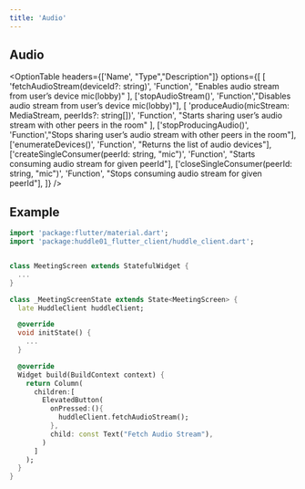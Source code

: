 ```yaml
---
title: 'Audio'
---
```



## Audio

<OptionTable
  headers={['Name', "Type","Description"]}
  options={[
    [
      'fetchAudioStream(deviceId?: string)',
      'Function',
      "Enables audio stream from user’s device mic(lobby)"
    ],
    ['stopAudioStream()', 'Function',"Disables audio stream from user’s device mic(lobby)"],
    [
      'produceAudio(micStream: MediaStream, peerIds?: string[])',
      'Function',
      "Starts sharing user’s audio stream with other peers in the room"
    ],
    ['stopProducingAudio()', 'Function',"Stops sharing user’s audio stream with other peers in the room"],
    ['enumerateDevices()', 'Function', "Returns the list of audio devices"],
    ['createSingleConsumer(peerId: string, "mic")', 'Function', "Starts consuming audio stream for given peerId"],
    ['closeSingleConsumer(peerId: string, "mic")', 'Function', "Stops consuming audio stream for given peerId"],
  ]} 
/>

## Example 

```dart filename="meeting_screen.dart" highlight={2,22} showLineNumbers
import 'package:flutter/material.dart';
import 'package:huddle01_flutter_client/huddle_client.dart';


class MeetingScreen extends StatefulWidget {
  ...
}

class _MeetingScreenState extends State<MeetingScreen> {
  late HuddleClient huddleClient;

  @override
  void initState() {
    ...
  }

  @override
  Widget build(BuildContext context) {
    return Column(
      children:[
        ElevatedButton(
          onPressed:(){
            huddleClient.fetchAudioStream();
          },
          child: const Text("Fetch Audio Stream"),
        )
      ]
    );
  }
}
```